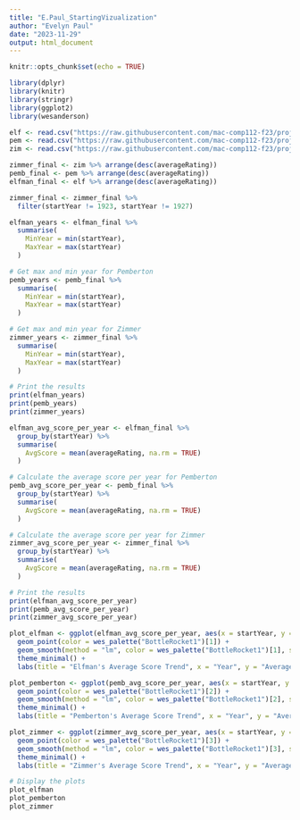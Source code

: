 ```yaml
---
title: "E.Paul_StartingVizualization"
author: "Evelyn Paul"
date: "2023-11-29"
output: html_document
---
```


```r
knitr::opts_chunk$set(echo = TRUE)

library(dplyr)
library(knitr)
library(stringr)
library(ggplot2)
library(wesanderson)

```

```r
elf <- read.csv("https://raw.githubusercontent.com/mac-comp112-f23/project-bear/main/elfman_final.csv")
pem <- read.csv("https://raw.githubusercontent.com/mac-comp112-f23/project-bear/main/pemb_final.csv")
zim <- read.csv("https://raw.githubusercontent.com/mac-comp112-f23/project-bear/main/zimmer_final.csv")
```


```r

zimmer_final <- zim %>% arrange(desc(averageRating))
pemb_final <- pem %>% arrange(desc(averageRating))
elfman_final <- elf %>% arrange(desc(averageRating))

zimmer_final <- zimmer_final %>%
  filter(startYear != 1923, startYear != 1927)

```

```r

elfman_years <- elfman_final %>%
  summarise(
    MinYear = min(startYear),
    MaxYear = max(startYear)
  )

# Get max and min year for Pemberton
pemb_years <- pemb_final %>%
  summarise(
    MinYear = min(startYear),
    MaxYear = max(startYear)
  )

# Get max and min year for Zimmer
zimmer_years <- zimmer_final %>%
  summarise(
    MinYear = min(startYear),
    MaxYear = max(startYear)
  )

# Print the results
print(elfman_years)
print(pemb_years)
print(zimmer_years)

```

```r

elfman_avg_score_per_year <- elfman_final %>%
  group_by(startYear) %>%
  summarise(
    AvgScore = mean(averageRating, na.rm = TRUE)
  )

# Calculate the average score per year for Pemberton
pemb_avg_score_per_year <- pemb_final %>%
  group_by(startYear) %>%
  summarise(
    AvgScore = mean(averageRating, na.rm = TRUE)
  )

# Calculate the average score per year for Zimmer
zimmer_avg_score_per_year <- zimmer_final %>%
  group_by(startYear) %>%
  summarise(
    AvgScore = mean(averageRating, na.rm = TRUE)
  )

# Print the results
print(elfman_avg_score_per_year)
print(pemb_avg_score_per_year)
print(zimmer_avg_score_per_year)

```

```r

plot_elfman <- ggplot(elfman_avg_score_per_year, aes(x = startYear, y = AvgScore)) +
  geom_point(color = wes_palette("BottleRocket1")[1]) +
  geom_smooth(method = "lm", color = wes_palette("BottleRocket1")[1], se = FALSE) +
  theme_minimal() +
  labs(title = "Elfman's Average Score Trend", x = "Year", y = "Average Score")

plot_pemberton <- ggplot(pemb_avg_score_per_year, aes(x = startYear, y = AvgScore)) +
  geom_point(color = wes_palette("BottleRocket1")[2]) +
  geom_smooth(method = "lm", color = wes_palette("BottleRocket1")[2], se = FALSE) +
  theme_minimal() +
  labs(title = "Pemberton's Average Score Trend", x = "Year", y = "Average Score")

plot_zimmer <- ggplot(zimmer_avg_score_per_year, aes(x = startYear, y = AvgScore)) +
  geom_point(color = wes_palette("BottleRocket1")[3]) +
  geom_smooth(method = "lm", color = wes_palette("BottleRocket1")[3], se = FALSE) +
  theme_minimal() +
  labs(title = "Zimmer's Average Score Trend", x = "Year", y = "Average Score")

# Display the plots
plot_elfman
plot_pemberton
plot_zimmer

```

